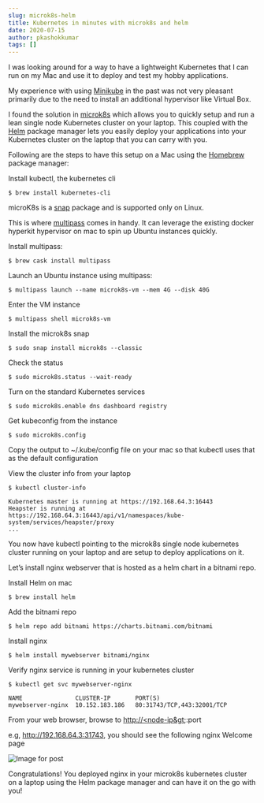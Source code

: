 ```yaml
---
slug: microk8s-helm
title: Kubernetes in minutes with microk8s and helm
date: 2020-07-15
author: pkashokkumar
tags: []
---
```

I was looking around for a way to have a lightweight Kubernetes that I can run on my Mac and use it to deploy and test my hobby applications.

My experience with using [Minikube](https://kubernetes.io/docs/tasks/tools/install-minikube/) in the past was not very pleasant primarily due to the need to install an additional hypervisor like Virtual Box.

I found the solution in [microk8s](https://microk8s.io/) which allows you to quickly setup and run a lean single node Kubernetes cluster on your laptop. This coupled with the [Helm](https://helm.sh/) package manager lets you easily deploy your applications into your Kubernetes cluster on the laptop that you can carry with you.

Following are the steps to have this setup on a Mac using the [Homebrew](https://brew.sh/) package manager:

Install kubectl, the kubernetes cli

```
$ brew install kubernetes-cli
```

microK8s is a [snap](https://snapcraft.io/) package and is supported only on Linux.

This is where [multipass](https://multipass.run/) comes in handy. It can leverage the existing docker hyperkit hypervisor on mac to spin up Ubuntu instances quickly.

Install multipass:

```
$ brew cask install multipass
```

Launch an Ubuntu instance using multipass:

```
$ multipass launch --name microk8s-vm --mem 4G --disk 40G
```

Enter the VM instance

```
$ multipass shell microk8s-vm
```

Install the microk8s snap

```
$ sudo snap install microk8s --classic
```

Check the status

```
$ sudo microk8s.status --wait-ready
```

Turn on the standard Kubernetes services

```
$ sudo microk8s.enable dns dashboard registry
```

Get kubeconfig from the instance

```
$ sudo microk8s.config
```

Copy the output to ~/.kube/config file on your mac so that kubectl uses that as the default configuration

View the cluster info from your laptop

```
$ kubectl cluster-info 

Kubernetes master is running at https://192.168.64.3:16443 
Heapster is running at https://192.168.64.3:16443/api/v1/namespaces/kube-system/services/heapster/proxy
...
```

You now have kubectl pointing to the microk8s single node kubernetes cluster running on your laptop and are setup to deploy applications on it.

Let’s install nginx webserver that is hosted as a helm chart in a bitnami repo.

Install Helm on mac

```
$ brew install helm
```

Add the bitnami repo

```
$ helm repo add bitnami https://charts.bitnami.com/bitnami
```

Install nginx

```
$ helm install mywebserver bitnami/nginx
```

Verify nginx service is running in your kubernetes cluster

```
$ kubectl get svc mywebserver-nginx 

NAME               CLUSTER-IP       PORT(S) 
mywebserver-nginx  10.152.183.186   80:31743/TCP,443:32001/TCP
```

From your web browser, browse to [http://<node-ip&gt](http://<node-ip&gt);:port

e.g, <http://192.168.64.3:31743>, you should see the following nginx Welcome page



![Image for post](https://miro.medium.com/max/730/0*9nOggB7UEQSmPR0W)

Congratulations! You deployed nginx in your microk8s kubernetes cluster on a laptop using the Helm package manager and can have it on the go with you!